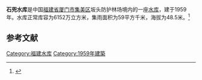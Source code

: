 {{Infobox Reservoir 
|name = 石兜水库
|nickname = 
|image = 
|image_caption = 
|map = 
|map_caption = 
|pushpin_map = China Fujian
|pushpin_map_caption = 
|code = BGD54000883
|class = 
|location_of_reservoir = [[福建省|福建省]][[厦门市|厦门市]][[集美区|集美区]]坂头防护林场
|location_of_dam = 
|inflow = 
|outflow = 
|catchment_area = 59
|reservoir_area = 
|mean_depth = 
|maximum_depth = 
|flood_level = 
|normal_water_level = 
|dead_water_level = 
|water_quality = 
|island = 
|maximum_storage_capacity = 
|normal_storage_capacity = 6152万
|dead_storage_capacity = 
|type_of_dam = 
|elevation_of_dam = 
|height_of_dam = 
|length_of_dam = 
|width_of_dam = 
|installed_capacity = 
|irrigated_area =
|start = 
|complete = 1959年
|cost = 
|emigrate = 
|latd = 24.6989
|latm = 
|lats = 
|latNS = N
|longd = 118.0018
|longm = 
|longs = 
|longEW = E
|website = 
|footnotes = 
}}
<mapframe latitude="24.6989" longitude="118.0018" zoom="13" width="280" height="300" align="right" />
'''石兜水库'''是中国[[福建省|福建省]][[厦门市|厦门市]][[集美区|集美区]]坂头防护林场境内的一座[[水库|水库]]，建于1959年。水库正常库容为6152万立方米，集雨面积为59平方千米，海拔为48.5米。<ref>{{cite web|url=http://brim.ihb.ac.cn/12/CN/12.asp |title=中国大中型水库基本特征数据库 |work=中国生物多样性信息系统内陆水体生物学分部 |deadurl=yes |archiveurl=https://web.archive.org/web/20120402061833/http://brim.ihb.ac.cn/12/CN/12.asp |archivedate=2012-04-02 }}</ref>
== 参考文献 ==
{{Reflist}}

{{福建小作品}}

[[Category:福建水库|Category:福建水库]]
[[Category:1959年建築|Category:1959年建築]]